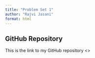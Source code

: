 ```yaml
---
title: "Problem Set 1"
author: "Rajvi Jasani"
format: html
---
```

## GitHub Repository

This is the link to my GitHub repository <>

